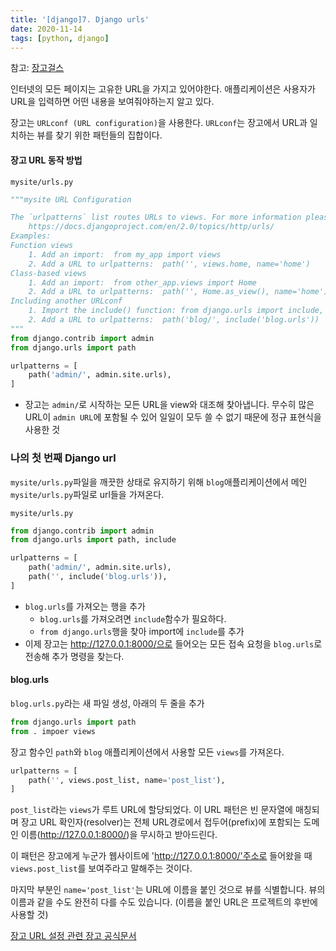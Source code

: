 ```yaml
---
title: '[django]7. Django urls'
date: 2020-11-14
tags: [python, django]
---
```


참고: [장고걸스](https://tutorial.djangogirls.org/ko/django_urls/)

인터넷의 모든 페이지는 고유한 URL을 가지고 있어야한다. 애플리케이션은 사용자가 URL을 입력하면 어떤 내용을 보여줘야하는지 알고 있다.

장고는 `URLconf (URL configuration)`을 사용한다.
`URLconf`는 장고에서 URL과 일치하는 뷰를 찾기 위한 패턴들의 집합이다.

#### 장고 URL 동작 방법

`mysite/urls.py`

```python
"""mysite URL Configuration

The `urlpatterns` list routes URLs to views. For more information please see:
    https://docs.djangoproject.com/en/2.0/topics/http/urls/
Examples:
Function views
    1. Add an import:  from my_app import views
    2. Add a URL to urlpatterns:  path('', views.home, name='home')
Class-based views
    1. Add an import:  from other_app.views import Home
    2. Add a URL to urlpatterns:  path('', Home.as_view(), name='home')
Including another URLconf
    1. Import the include() function: from django.urls import include, path
    2. Add a URL to urlpatterns:  path('blog/', include('blog.urls'))
"""
from django.contrib import admin
from django.urls import path

urlpatterns = [
    path('admin/', admin.site.urls),
]

```

- 장고는 `admin/`로 시작하는 모든 URL을 view와 대조해 찾아냅니다. 무수히 많은 URL이 `admin URL`에 포함될 수 있어 일일이 모두 쓸 수 없기 때문에 정규 표현식을 사용한 것

### 나의 첫 번째 Django url

`mysite/urls.py`파일을 깨끗한 상태로 유지하기 위해 `blog`애플리케이션에서 메인 `mysite/urls.py`파일로 url들을 가져온다.

`mysite/urls.py`

```python
from django.contrib import admin
from django.urls import path, include

urlpatterns = [
    path('admin/', admin.site.urls),
    path('', include('blog.urls')),
]
```

- `blog.urls`를 가져오는 행을 추가
  - `blog.urls`를 가져오려면 `include`함수가 필요하다.
  - `from django.urls`행을 찾아 import에 `include`를 추가
- 이제 장고는 http://127.0.0.1:8000/으로 들어오는 모든 접속 요청을 `blog.urls`로 전송해 추가 명령을 찾는다.

#### blog.urls

`blog.urls.py`라는 새 파일 생성, 아래의 두 줄을 추가

```python
from django.urls import path
from . impoer views
```

장고 함수인 `path`와 `blog` 애플리케이션에서 사용할 모든 `views`를 가져온다.

```python
urlpatterns = [
    path('', views.post_list, name='post_list'),
]
```

`post_list`라는 `views`가 루트 URL에 할당되었다. 이 URL 패턴은 빈 문자열에 매칭되며 장고 URL 확인자(resolver)는 전체 URL경로에서 접두어(prefix)에 포함되는 도메인 이름(http://127.0.0.1:8000/)을 무시하고 받아드린다.

이 패턴은 장고에게 누군가 웹사이트에 'http://127.0.0.1:8000/'주소로 들어왔을 때 `views.post_list`를 보여주라고 말해주는 것이다.

마지막 부분인 `name='post_list'`는 URL에 이름을 붙인 것으로 뷰를 식별합니다. 뷰의 이름과 같을 수도 완전히 다를 수도 있습니다. (이름을 붙인 URL은 프로젝트의 후반에 사용할 것)

[장고 URL 설정 관련 장고 공식문서](https://docs.djangoproject.com/en/2.0/topics/http/urls/)
